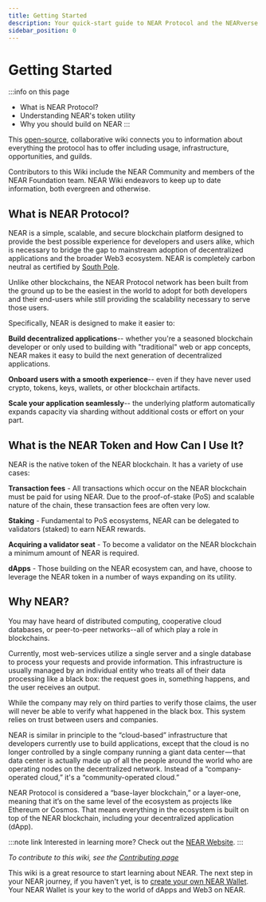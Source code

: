 ```yaml
---
title: Getting Started
description: Your quick-start guide to NEAR Protocol and the NEARverse
sidebar_position: 0
---
```


# Getting Started

:::info on this page
* What is NEAR Protocol?
* Understanding NEAR's token utility
* Why you should build on NEAR
:::

This [open-source](https://github.com/near/wiki), collaborative wiki connects you to information about everything the protocol has to offer including usage, infrastructure, opportunities, and guilds.

Contributors to this Wiki include the NEAR Community and members of the NEAR Foundation team. NEAR Wiki endeavors to keep up to date information, both evergreen and otherwise.


## What is NEAR Protocol?

NEAR is a simple, scalable, and secure blockchain platform designed to provide the best possible experience for developers and users alike, which is necessary to bridge the gap to mainstream adoption of decentralized applications and the broader Web3 ecosystem. NEAR is completely carbon neutral as certified by [South Pole](https://near.org/blog/near-climate-neutral-product/).

Unlike other blockchains, the NEAR Protocol network has been built from the ground up to be the easiest in the world to adopt for both developers and their end-users while still providing the scalability necessary to serve those users.

Specifically, NEAR is designed to make it easier to: 

**Build decentralized applications**-- whether you're a seasoned blockchain developer or only used to building with "traditional" web or app concepts, NEAR makes it easy to build the next generation of decentralized applications.

**Onboard users with a smooth experience**-- even if they have never used crypto, tokens, keys, wallets, or other blockchain artifacts. 

**Scale your application seamlessly**-- the underlying platform automatically expands capacity via sharding without additional costs or effort on your part.

## What is the NEAR Token and How Can I Use It?

NEAR is the native token of the NEAR blockchain. It has a variety of use cases:

**Transaction fees** - All transactions which occur on the NEAR blockchain must be paid for using NEAR. Due to the proof-of-stake (PoS) and scalable nature of the chain, these transaction fees are often very low.

**Staking** - Fundamental to PoS ecosystems, NEAR can be delegated to validators (staked) to earn NEAR rewards.

**Acquiring a validator seat** - To become a validator on the NEAR blockchain a minimum amount of NEAR is required.

**dApps** - Those building on the NEAR ecosystem can, and have, choose to leverage the NEAR token in a number of ways expanding on its utility.

## Why NEAR?

You may have heard of distributed computing, cooperative cloud databases, or peer-to-peer networks--all of which play a role in blockchains.

Currently, most web-services utilize a single server and a single database to process your requests and provide information. This infrastructure is usually managed by an individual entity who treats all of their data processing like a black box: the request goes in, something happens, and the user receives an output.

While the company may rely on third parties to verify those claims, the user will never be able to verify what happened in the black box. This system relies on trust between users and companies.

NEAR is similar in principle to the “cloud-based” infrastructure that developers currently use to build applications, except that the cloud is no longer controlled by a single company running a giant data center — that data center is actually made up of all the people around the world who are operating nodes on the decentralized network. Instead of a “company-operated cloud,” it's a “community-operated cloud.”

NEAR Protocol is considered a “base-layer blockchain,” or a layer-one, meaning that it’s on the same level of the ecosystem as projects like Ethereum or Cosmos. That means everything in the ecosystem is built on top of the NEAR blockchain, including your decentralized application (dApp).

:::note link
Interested in learning more? Check out the [NEAR Website](https://near.org).
:::


_To contribute to this wiki, see the_ [_Contributing page_](contribute/wiki-contributing.md)

This wiki is a great resource to start learning about NEAR.
The next step in your NEAR journey, if you haven't yet, is to [create your own NEAR Wallet](overview/tokenomics/creating-a-near-wallet.md).
Your NEAR Wallet is your key to the world of dApps and Web3 on NEAR.